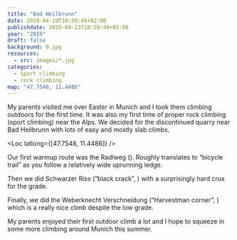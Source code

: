 ```yaml
---
title: "Bad Heilbrunn"
date: 2019-04-19T18:59:49+02:00
publishdate: 2019-04-23T18:59:49+02:00
year: "2019"
draft: false
background: 9.jpg
resources:
  - src: images/*.jpg
categories:
  - sport climbing
  - rock climbing
map: "47.7548, 11.4486"
---
```


My parents visited me over Easter in Munich and I took them climbing outdoors
for the first time. It was also my first time of proper rock climbing (sport
climbing) near the Alps. We decided for the discontinued quarry near Bad
Heilbrunn with lots of easy and mostly slab climbs.

<Loc latlong={[47.7548, 11.4486]} />

Our first warmup route was the Radlweg (<Grade system="UIAA" value="3" />). Roughly translates to
“bicycle trail” as you follow a relatively wide uprunning ledge.

<Rimg src="1.jpg" caption="Me on the Radlweg" />

<Gallery>
  <Rimg src="2.jpg" caption="Me on belay duty" />
  <Rimg src="3.jpg" caption="My father on the Radlweg" />
</Gallery>

Then we did Schwarzer Riss (“black crack”, <Grade system="UIAA" value="4" />) with a surprisingly
hard crux for the grade.

<Gallery>
  <Rimg src="4.jpg" caption="Me on Schwarzer Riss" />
  <Rimg src="5.jpg" caption="Me in the crux of Schwarzer Riss" />
  <Rimg src="6.jpg" caption="Me on belay duty again" />
  <Rimg src="7.jpg" caption="Rappelling" />
</Gallery>

Finally, we did the Weberknecht Verschneidung (“Harvestman corner”, <Grade system="UIAA" value="4" />) which is a really nice climb despite the low grade.

<Gallery>
  <Rimg src="8.jpg" caption="My father on the Weberknecht Verschneidung" />
  <Rimg src="9.jpg" caption="The main slab wall of Bad Heilbrunn" />
</Gallery>

My parents enjoyed their first outdoor climb a lot and I hope to squeeze in some
more climbing around Munich this summer.
